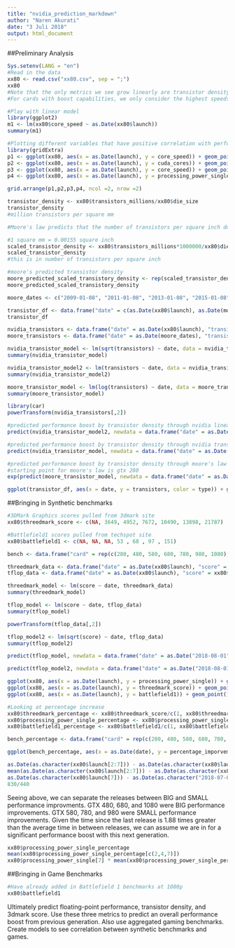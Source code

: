 ```yaml
---
title: "nvidia_prediction_markdown"
author: "Naren Akurati"
date: "3 Juli 2018"
output: html_document
---
```


##Preliminary Analysis
```r
Sys.setenv(LANG = "en")
#Read in the data
xx80 <- read.csv("xx80.csv", sep = ";")
xx80
#Note that the only metrics we see grow linearly are transistor density, cuda core count, core speed, and processing power
#For cards with boost capabilities, we only consider the highest speeds, as performance benchmarks always bring out these speeds in the cards

#Play with linear model
library(ggplot2)
m1 <- lm(xx80$core_speed ~ as.Date(xx80$launch))
summary(m1)

#Plotting different variables that have positive correlation with performance
library(gridExtra)
p1 <- ggplot(xx80, aes(x = as.Date(launch), y = core_speed)) + geom_point() + geom_smooth(se=FALSE)
p2 <- ggplot(xx80, aes(x = as.Date(launch), y = cuda_cores)) + geom_point() + geom_smooth(se=FALSE)
p3 <- ggplot(xx80, aes(x = as.Date(launch), y = core_speed)) + geom_point() + geom_smooth(se=FALSE)
p4 <- ggplot(xx80, aes(x = as.Date(launch), y = processing_power_single)) + geom_point() + geom_smooth(se=FALSE)

grid.arrange(p1,p2,p3,p4, ncol =2, nrow =2)

transistor_density <- xx80$transistors_millions/xx80$die_size
transistor_density
#million transistors per square mm

#Moore's law predicts that the number of transistors per square inch doubles each year

#1 square mm = 0.00155 square inch
scaled_transistor_density <- xx80$transistors_millions*1000000/xx80$die_size*0.00155
scaled_transistor_density
#this is in number of transistors per square inch

#moore's predicted transistor density
moore_predicted_scaled_transistory_density <- rep(scaled_transistor_density[1], 7) * c(1,2,4,8,16,32,64)
moore_predicted_scaled_transistory_density

moore_dates <- c("2009-01-08", "2011-01-08", "2013-01-08", "2015-01-08", "2017-01-08", "2019-01-08", "2021-01-08")

transistor_df <- data.frame("date" = c(as.Date(xx80$launch), as.Date(moore_dates)), "transistors" = c(scaled_transistor_density, moore_predicted_scaled_transistory_density), "type" = c(rep("real", 7), rep("moore", 7))) 
transistor_df

nvidia_transistors <- data.frame("date" = as.Date(xx80$launch), "transistors" = scaled_transistor_density)
moore_transistors <- data.frame("date" = as.Date(moore_dates), "transistors" = moore_predicted_scaled_transistory_density)

nvidia_transistor_model <- lm(sqrt(transistors) ~ date, data = nvidia_transistors)
summary(nvidia_transistor_model)

nvidia_transistor_model2 <- lm(transistors ~ date, data = nvidia_transistors)
summary(nvidia_transistor_model2)

moore_transistor_model <- lm(log(transistors) ~ date, data = moore_transistors)
summary(moore_transistor_model)

library(car)
powerTransform(nvidia_transistors[,2])

#predicted performance boost by transistor density through nvidia linear model
predict(nvidia_transistor_model2, newdata = data.frame("date" = as.Date("2018-08-01")), type = "response")/nvidia_transistors[7,2]

#predicted performance boost by transistor density through nvidia transformed model
predict(nvidia_transistor_model, newdata = data.frame("date" = as.Date("2018-08-01")), type = "response")^2/nvidia_transistors[7,2]

#predicted performance boost by transistor density through moore's law
#starting point for moore's law is gtx 280
exp(predict(moore_transistor_model, newdata = data.frame("date" = as.Date("2018-08-01")), type = "response"))/nvidia_transistors[7,2]

ggplot(transistor_df, aes(x = date, y = transistors, color = type)) + geom_point() + geom_smooth(se=FALSE) + geom_point(aes(x=as.Date("2018-08-01"), y=predict(nvidia_transistor_model, newdata = data.frame("date" = as.Date("2018-08-01")), type = "response")^2), shape = 16, color = "black", size = 2) + geom_point(aes(x=as.Date("2018-08-01"), y=predict(nvidia_transistor_model2, newdata = data.frame("date" = as.Date("2018-08-01")), type = "response")), shape = 16, color = "black", size = 2) + geom_point(aes(x=as.Date("2018-08-01"), y=exp(predict(moore_transistor_model, newdata = data.frame("date" = as.Date("2018-08-01")), type = "response"))), color = "black", size = 2)


```

##Bringing in Synthetic benchmarks
```r
#3DMark Graphics scores pulled from 3dmark site
xx80$threedmark_score <- c(NA, 3649, 4952, 7672, 10490, 13898, 21787)

#Battlefield1 scores pulled from techspot site
xx80$battlefield1 <- c(NA, NA, NA, 53 , 68 , 97 , 151)

bench <- data.frame("card" = rep(c(280, 480, 580, 680, 780, 980, 1080),3), "score" = c(xx80$processing_power_single, xx80$threedmark_score, xx80$battlefield1), "category" = c(rep("teraflops", 7), rep("3d_mark_score", 7), rep("battlefield1_fps", 7)), "date" = rep(xx80$launch, 3))

threedmark_data <- data.frame("date" = as.Date(xx80$launch), "score" = xx80$threedmark_score)
tflop_data <- data.frame("date" = as.Date(xx80$launch), "score" = xx80$processing_power_single)

threedmark_model <- lm(score ~ date, threedmark_data)
summary(threedmark_model)

tflop_model <- lm(score ~ date, tflop_data)
summary(tflop_model)

powerTransform(tflop_data[,2])

tflop_model2 <- lm(sqrt(score) ~ date, tflop_data)
summary(tflop_model2)

predict(tflop_model, newdata = data.frame("date" = as.Date("2018-08-01")), type = "response")

predict(tflop_model2, newdata = data.frame("date" = as.Date("2018-08-01")), type = "response")^2

ggplot(xx80, aes(x = as.Date(launch), y = processing_power_single)) + geom_point() + geom_smooth(se=FALSE, color = "#619CFF")
ggplot(xx80, aes(x = as.Date(launch), y = threedmark_score)) + geom_point() + geom_smooth(se=FALSE, color = "#F8766D")
ggplot(xx80, aes(x = as.Date(launch), y = battlefield1)) + geom_point() + geom_smooth(se=FALSE, color = "#00BA38")

#Looking at percentage increase
xx80$threedmark_percentage <- xx80$threedmark_score/c(1, xx80$threedmark_score[1:6])
xx80$processing_power_single_percentage <- xx80$processing_power_single/c(NA, xx80$processing_power_single[1:6])
xx80$battlefield1_percentage <- xx80$battlefield1/c(1, xx80$battlefield1[1:6])

bench_percentage <- data.frame("card" = rep(c(280, 480, 580, 680, 780, 980, 1080),3), "percentage_imporvement" = c(xx80$processing_power_single_percentage, xx80$threedmark_percentage, xx80$battlefield1_percentage), "category" = c(rep("teraflops", 7), rep("3d_mark_score", 7), rep("battlefield1_fps", 7)), "date" = rep(xx80$launch, 3))

ggplot(bench_percentage, aes(x = as.Date(date), y = percentage_imporvement, color = category)) + geom_point() + geom_smooth(se=FALSE)

as.Date(as.character(xx80$launch[2:7])) - as.Date(as.character(xx80$launch[1:6]))
mean(as.Date(as.character(xx80$launch[2:7])) - as.Date(as.character(xx80$launch[1:6])))
as.Date(as.character(xx80$launch[7])) - as.Date(as.character("2018-07-05"))
830/440
```

Seeing above, we can separate the releases between BIG and SMALL performance improvments. GTX 480, 680, and 1080 were BIG performance improvements. GTX 580, 780, and 980 were SMALL performance improvements. Given the time since the last release is 1.88 times greater than the average time in between releases, we can assume we are in for a significant performance boost with this next generation.
```r
xx80$processing_power_single_percentage
mean(xx80$processing_power_single_percentage[c(2,4,7)])
xx80$processing_power_single[7] * mean(xx80$processing_power_single_percentage[c(2,4,7)])
```

##Bringing in Game Benchmarks
```r
#Have already added in Battlefield 1 benchmarks at 1080p
xx80$battlefield1

```

Ultimately predict floating-point performance, transistor density, and 3dmark score. Use these three metrics to predict an overall performance boost from previous generation. Also use aggregated gaming benchmarks. Create models to see correlation between synthetic benchmarks and games.